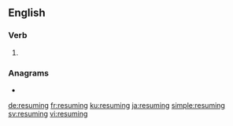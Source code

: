 ==English==

===Verb===
{{head|en|present participle}}

# {{present participle of|resume|lang=en|nocat=1}}

===Anagrams===
* {{l|en|gum resin}}

[[de:resuming]]
[[fr:resuming]]
[[ku:resuming]]
[[ja:resuming]]
[[simple:resuming]]
[[sv:resuming]]
[[vi:resuming]]